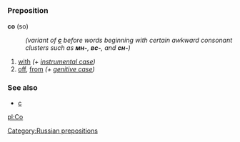 =={{ru}}==
[[Category:Russian prepositions]]
=== Preposition ===
'''со''' (so)
:''(variant of '''''[[с#Russian|с]]''''' before words beginning with certain awkward consonant clusters such as '''''мн-''''', '''''вс-''''', and '''''сн-''''')''

# [[with]] ''(+ [[instrumental case]])''
# [[off]], [[from]] ''(+ [[genitive case]])''

===See also===
*[[с#Russian|с]]

[[pl:Со]]
